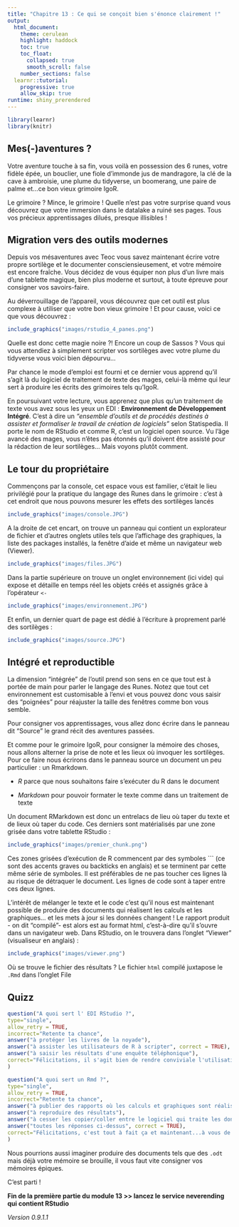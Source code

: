 ```yaml
---
title: "Chapitre 13 : Ce qui se conçoit bien s'énonce clairement !"
output:
  html_document:
    theme: cerulean
    highlight: haddock
    toc: true
    toc_float:
      collapsed: true
      smooth_scroll: false
    number_sections: false
  learnr::tutorial:
    progressive: true
    allow_skip: true
runtime: shiny_prerendered
---
```


```r
library(learnr)
library(knitr)
```


## Mes(-)aventures ? 

Votre aventure touche à sa fin, vous voilà en possession des 6 runes, votre fidèle épée, un bouclier, une fiole d'immonde jus de mandragore, la clé de la cave à ambroisie, une plume du tidyverse, un boomerang, une paire de palme et...ce bon vieux grimoire IgoR. 

Le grimoire ? Mince, le grimoire ! Quelle n'est pas votre surprise quand vous découvrez que votre immersion dans le datalake a ruiné ses pages.
Tous vos précieux apprentissages dilués, presque illisibles !

## Migration vers des outils modernes

Depuis vos mésaventures avec Teoc vous savez maintenant écrire votre propre sortilège et le documenter consciensieusement, et votre mémoire est encore fraîche. Vous décidez de vous équiper non plus d'un livre mais d'une tablette magique, bien plus moderne et surtout, à toute épreuve pour consigner vos savoirs-faire.

Au déverrouillage de l'appareil, vous découvrez que cet outil est plus complexe à utiliser que votre bon vieux grimoire ! Et pour cause, voici ce que vous découvrez : 

```r
include_graphics("images/rstudio_4_panes.png")
```

Quelle est donc cette magie noire ?! Encore un coup de Sassos ? Vous qui vous attendiez à simplement scripter vos sortilèges avec votre plume du tidyverse vous voici bien dépourvu...

Par chance le mode d'emploi est fourni et ce dernier vous apprend qu'il s'agit là du logiciel de traitement de texte des mages, celui-là même qui leur sert à produire les écrits des grimoires tels qu'IgoR.

En poursuivant votre lecture, vous apprenez que plus qu'un traitement de texte vous avez sous les yeux un EDI : **Environnement de Développement Intégré**. C'est à dire un *"ensemble d'outils et de procédés destinés à assister et formaliser le travail de création de logiciels"* selon Statispedia. Il porte le nom de RStudio et comme R, c'est un logiciel open source. 
Vu l'âge avancé des mages, vous n'êtes pas étonnés qu'il doivent être assisté pour la rédaction de leur sortilèges... Mais voyons plutôt comment. 

## Le tour du propriétaire

Commençons par la console, cet espace vous est familier, c'était le lieu privilégié pour la pratique du langage des Runes dans le grimoire : c'est à cet endroit que nous pouvons mesurer les effets des sortilèges lancés


```r
include_graphics("images/console.JPG")
```

A la droite de cet encart, on trouve un panneau qui contient un explorateur de fichier et d'autres onglets utiles tels que l'affichage des graphiques, la liste des packages installés, la fenêtre d'aide et même un navigateur web (Viewer). 

```r
include_graphics("images/files.JPG")
```

Dans la partie supérieure on trouve un onglet environnement (ici vide) qui expose et détaille en temps réel les objets créés et assignés grâce à l'opérateur `<-`

```r
include_graphics("images/environnement.JPG")
```

Et enfin, un dernier quart de page est dédié à l'écriture à proprement parlé des sortilèges : 
```r
include_graphics("images/source.JPG")
```


## Intégré et reproductible

La dimension "intégrée" de l'outil prend son sens en ce que tout est à portée de main pour parler le langage des Runes. Notez que tout cet environnement est customisable à l'envi et vous pouvez donc vous saisir des "poignées" pour réajuster la taille des fenêtres comme bon vous semble.

Pour consigner vos apprentissages, vous allez donc écrire dans le panneau dit "Source" le grand récit des aventures passées.

Et comme pour le grimoire IgoR, pour consigner la mémoire des choses, nous allons alterner la prise de note et les lieux où invoquer les sortilèges. Pour ce faire nous écrirons dans le panneau source un document un peu particulier : un Rmarkdown. 

- _R_ parce que nous souhaitons faire s'exécuter du R dans le document

- _Markdown_ pour pouvoir formater le texte comme dans un traitement de texte

Un document RMarkdown est donc un entrelacs de lieu où taper du texte et de lieux où taper du code. Ces derniers sont matérialisés par une zone grisée dans votre tablette RStudio : 

```r
include_graphics("images/premier_chunk.png")
```

Ces zones grisées d'exécution de R commencent par des symboles ``` (ce sont des accents graves ou backticks en anglais) et se terminent par cette même série de symboles. Il est préférables de ne pas toucher ces lignes là au risque de détraquer le document. Les lignes de code sont à taper entre ces deux lignes. 

L'intérêt de mélanger le texte et le code c'est qu'il nous est maintenant possible de produire des documents qui réalisent les calculs et les graphiques... et les mets à jour si les données changent ! Le rapport produit - on dit "compilé"- est alors est au format html, c'est-à-dire qu'il s'ouvre dans un navigateur web. Dans RStudio, on le trouvera dans l'onglet "Viewer" (visualiseur en anglais) : 

```r
include_graphics("images/viewer.png")
```

Où se trouve le fichier des résultats ? Le fichier `html` compilé juxtapose le `.Rmd` dans l'onglet File

## Quizz

```r
question("A quoi sert l' EDI RStudio ?",
type="single",
allow_retry = TRUE,
incorrect="Retente ta chance",
answer("à protéger les livres de la noyade"),
answer("à assister les utilisateurs de R à scripter", correct = TRUE),
answer("à saisir les résultats d'une enquête téléphonique"),
correct="Félicitations, il s'agit bien de rendre conviviale l'utilisation de R"
)

``` 


```r
question("A quoi sert un Rmd ?",
type="single",
allow_retry = TRUE,
incorrect="Retente ta chance",
answer("à publier des rapports où les calculs et graphiques sont réalisés par R"),
answer("à reproduire des résultats"),
answer("à cesser les copier/coller entre le logiciel qui traite les données et celui qui traite le texte"),
answer("toutes les réponses ci-dessus", correct = TRUE),
correct="Félicitations, c'est tout à fait ça et maintenant...à vous de jouer"
)

``` 

Nous pourrions aussi imaginer produire des documents tels que des `.odt` mais déjà votre mémoire se brouille, il vous faut vite consigner vos mémoires épiques. 


C'est parti ! 


**Fin de la première partie du module 13  >>  lancez le service neverending qui contient RStudio **

*Version 0.9.1.1*

